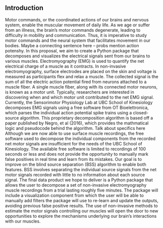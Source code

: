 ## Introduction


Motor commands, or the coordinated actions of our brains and nervous system, enable the muscular movement of daily life. As we age or suffer from an illness, the brain’s motor commands degenerate, leading to difficulty in mobility and communication. Thus, it is imperative to study motor commands and the neural system that facilitates movement in our bodies. Maybe a connecting sentence here --  probs mention action potenshy. In this proposal, we aim to create a Python package that decomposes and visualizes the electrical signals sent from our brains to various muscles.
Electromyography (EMG) is used to quantify the net electrical charge of a muscle as it contracts. In non-invasive electromyography, surface electrodes are placed on the skin and voltage is measured as participants flex and relax a muscle. The collected signal is the sum of all the electric action potential fired from neurons attached to a muscle fiber. A single muscle fiber, along with its connected motor neurons, is known as a motor unit. Typically, researchers are interested in discovering when and which motor unit contributed to the net EMG signal. 
Currently, the Sensorimotor Physiology Lab at UBC School of Kinesiology decomposes EMG signals using a free software from OT Bioelettronica, which parses the individual action potential spike trains using a closed-source algorithm. This proprietary decomposition algorithm is based off a paper published by Negro, et al (2016), which provides the mathmatical logic and pseudocode behind the algorithm. 
Talk about specifics here
Although we are now able to use surface muscle recordings, the free software used to decompose the individual components from the recorded net motor signals are insufficient for the needs of the UBC School of Kinesiology. The available free software is limited to recordings of 100 seconds or less and does not provide the opportunity to manually mark false positives in real time and learn from its mistakes. Our goal is to improve on the blind source separation (BSS) algorithm to enable both features. BSS involves separating the individual source signals from the net motor signals recorded with little to no information about each source signal.
The final data product we hope to deliver is a Python package that allows the user to decompose a set of non-invasive electromyography muscle recordings from a trial lasting roughly five minutes. The package will include a visualization component from which the user will be able to manually add filters the package will use to re-learn and update the outputs, avoiding previous false positive results.
The use of non-invasive methods to estimate the motor signals controlling our muscles will open the door to new opportunities to explore the mechanisms underlying our brain’s interactions with our muscles.
